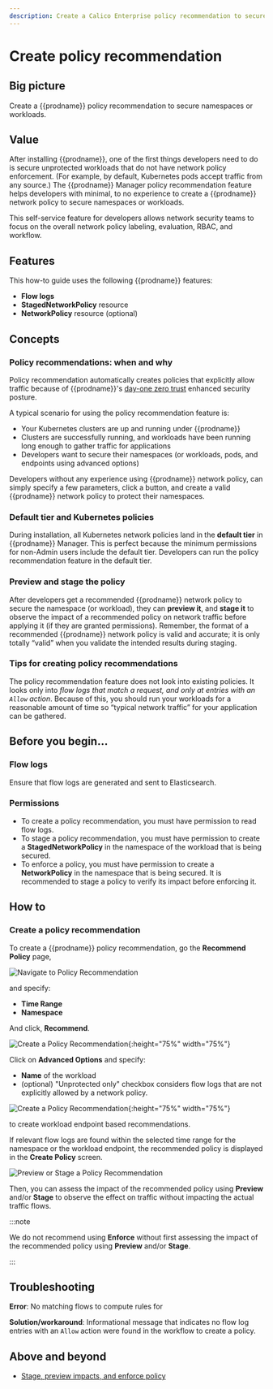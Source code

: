```yaml
---
description: Create a Calico Enterprise policy recommendation to secure unprotected namespaces or workloads.
---
```


# Create policy recommendation

## Big picture

Create a {{prodname}} policy recommendation to secure namespaces or workloads.

## Value

After installing {{prodname}}, one of the first things developers need to do is secure unprotected workloads that do not have network policy enforcement. (For example, by default, Kubernetes pods accept traffic from any source.) The {{prodname}} Manager policy recommendation feature helps developers with minimal, to no experience to create a {{prodname}} network policy to secure namespaces or workloads.

This self-service feature for developers allows network security teams to focus on the overall network policy labeling, evaluation, RBAC, and workflow.

## Features

This how-to guide uses the following {{prodname}} features:

- **Flow logs**
- **StagedNetworkPolicy** resource
- **NetworkPolicy** resource (optional)

## Concepts

### Policy recommendations: when and why

Policy recommendation automatically creates policies that explicitly allow traffic because of {{prodname}}'s [day-one zero trust](policy-best-practices.mdx#policy-best-practices-for-day-one-zero-trust) enhanced security posture.

A typical scenario for using the policy recommendation feature is:

- Your Kubernetes clusters are up and running under {{prodname}}
- Clusters are successfully running, and workloads have been running long enough to gather traffic for applications
- Developers want to secure their namespaces (or workloads, pods, and endpoints using advanced options)

Developers without any experience using {{prodname}} network policy, can simply specify a few parameters, click a button, and create a valid {{prodname}} network policy to protect their namespaces.

### Default tier and Kubernetes policies

During installation, all Kubernetes network policies land in the **default tier** in {{prodname}} Manager. This is perfect because the minimum permissions for non-Admin users include the default tier. Developers can run the policy recommendation feature in the default tier.

### Preview and stage the policy

After developers get a recommended {{prodname}} network policy to secure the namespace (or workload), they can **preview it**, and **stage it** to observe the impact of a recommended policy on network traffic before applying it (if they are granted permissions). Remember, the format of a recommended {{prodname}} network policy is valid and accurate; it is only totally “valid” when you validate the intended results during staging.

### Tips for creating policy recommendations

The policy recommendation feature does not look into existing policies. It looks only into _flow logs that match a request, and only at entries with an `Allow` action_. Because of this, you should run your workloads for a reasonable amount of time so “typical network traffic” for your application can be gathered.

## Before you begin...

### Flow logs

Ensure that flow logs are generated and sent to Elasticsearch.

### Permissions

- To create a policy recommendation, you must have permission to read flow logs.
- To stage a policy recommendation, you must have permission to create a **StagedNetworkPolicy** in the namespace of the workload that is being secured.
- To enforce a policy, you must have permission to create a **NetworkPolicy** in the namespace that is being secured. It is recommended to stage a policy to verify its impact before enforcing it.

## How to

### Create a policy recommendation

To create a {{prodname}} policy recommendation, go the **Recommend Policy** page,

![Navigate to Policy Recommendation](/img/calico-enterprise/3.15/generate-policy-recommendation/recommend-policy-action-bar.png)

and specify:

- **Time Range**
- **Namespace**

And click, **Recommend**.

![Create a Policy Recommendation](/img/calico-enterprise/3.15/generate-policy-recommendation/recommend-policy-screen.png){:height="75%" width="75%"}

Click on **Advanced Options** and specify:

- **Name** of the workload
- (optional) "Unprotected only" checkbox considers flow logs that are not explicitly allowed by a network policy.

![Create a Policy Recommendation](/img/calico-enterprise/3.15/generate-policy-recommendation/recommend-policy-screen-advanced-options.png){:height="75%" width="75%"}

to create workload endpoint based recommendations.

If relevant flow logs are found within the selected time range for the namespace or the workload endpoint, the recommended policy is displayed in the **Create Policy** screen.

![Preview or Stage a Policy Recommendation](/img/calico-enterprise/3.15/generate-policy-recommendation/create-policy-action-buttons.png)

Then, you can assess the impact of the recommended policy using **Preview** and/or **Stage** to observe the effect on traffic without impacting the actual traffic flows.

:::note

We do not recommend using **Enforce** without first assessing the impact of the recommended policy using **Preview** and/or **Stage**.

:::

## Troubleshooting

**Error**: No matching flows to compute rules for

**Solution/workaround**: Informational message that indicates no flow log entries with an `Allow` action were found in the workflow to create a policy.

## Above and beyond

- [Stage, preview impacts, and enforce policy](staged-network-policies.mdx)
